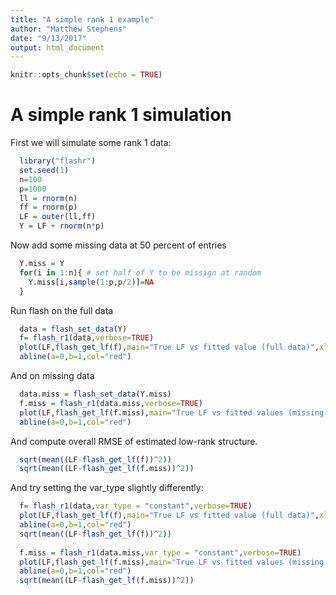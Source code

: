 ```yaml
---
title: "A simple rank 1 example"
author: "Matthew Stephens"
date: "9/13/2017"
output: html_document
---
```


```r
knitr::opts_chunk$set(echo = TRUE)
```

# A simple rank 1 simulation

First we will simulate some rank 1 data:

```r
  library("flashr")
  set.seed(1)
  n=100
  p=1000
  ll = rnorm(n)
  ff = rnorm(p)
  LF = outer(ll,ff)
  Y = LF + rnorm(n*p)
```

Now add some missing data at 50 percent of entries

```r
  Y.miss = Y
  for(i in 1:n){ # set half of Y to be missign at random
    Y.miss[i,sample(1:p,p/2)]=NA
  }
```

Run flash on the full data
```r
  data = flash_set_data(Y)
  f= flash_r1(data,verbose=TRUE)
  plot(LF,flash_get_lf(f),main="True LF vs fitted value (full data)",xlab="true LF",ylab="fitted LF")
  abline(a=0,b=1,col="red")
```

And on missing data
```r
  data.miss = flash_set_data(Y.miss)
  f.miss = flash_r1(data.miss,verbose=TRUE)
  plot(LF,flash_get_lf(f.miss),main="True LF vs fitted values (missing data)",xlab="true LF",ylab="fitted LF")
  abline(a=0,b=1,col="red")
```

And compute overall RMSE of estimated low-rank structure.
```r
  sqrt(mean((LF-flash_get_lf(f))^2))
  sqrt(mean((LF-flash_get_lf(f.miss))^2))
```

And try setting the var_type slightly differently:
```r
  f= flash_r1(data,var_type = "constant",verbose=TRUE)
  plot(LF,flash_get_lf(f),main="True LF vs fitted value (full data)",xlab="true LF",ylab="fitted LF")
  abline(a=0,b=1,col="red")
  sqrt(mean((LF-flash_get_lf(f))^2))
  
  f.miss = flash_r1(data.miss,var_type = "constant",verbose=TRUE)
  plot(LF,flash_get_lf(f.miss),main="True LF vs fitted values (missing data)",xlab="true LF",ylab="fitted LF")
  abline(a=0,b=1,col="red")
  sqrt(mean((LF-flash_get_lf(f.miss))^2))
```


